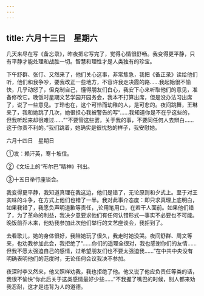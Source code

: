 ```yaml
---
---
---
```

title: 六月十三日　星期六
---




几天来尽在写《备忘录》，昨夜把它写完了，觉得心情很舒畅。我变得更平静，只有平静才能处理和战胜一切。智慧和理性才是人类独有的珍宝。

下午舒群、张仃、又然来了，他们关心这事，非常焦急，我把《备正录》读给他们听，他们和我争吵，要我改正一些地方，不容许我走决霞的路……我起始很不愉快，几乎动怒了，但克制自己，懂得朋友们白心，我安下心来听取他们的意见，准备修改它。晚饭时星期文艺学园开园务会，我本不打算出席，但是没办法习出席了，说了一些意见。丁玲也在，这个可怜而幼稚的人，是可悲的。夜间跳舞，王琳来了，我和她跳了几次，她很担心我被警告的写“……我知道你是不在乎这些的，但我听起来却很难过……”“不要管这些罢，关于我的事，不要同任何人去辩白……这于你责不利的。”我们跳着，她确实是很忧愁的样子，我安慰她。





六月十四日　星期日


①发：赖汗英，寒十坡信。

②《文坛上的“布尔巴”精神》刊出。

③十五日举行座谈会。

我变得更平静，我知道真理在我这边，他们是错了，无论原则和夕式上。至于对王实味的斗争，在方式上他们也错了一半。我对此事介态度：即只求真理上底明白，如果我错了，我愿负声明道歉等责任，,论用笔用口，在若干人面前。如果他们错了，为了革命的利益，我决夕意要求他们有任何认错形式―事实不必要也不可能。晚饭前乔木来，他劝我参加此次他们举行的文艺座谈会，我拒到了。

去看歌儿，她的身体很好，我陪她玩了很久，我走时她没哭。夜间舒群、周文等来，也劝我参加此会，我拒绝了“……你们的遥理全很对，我也感谢你们的友情……但我不愿太强迫自己的感情，过希望朋友们也不要太强迫我……”在中共中央没有明确表明他们的范度时，无论任何会议我决不参加。

夜深时李又然来，他又照样劝我，我也拒绝了他。他又说了他应负责任等类的话，我很不愉快“你此后关于这类感情最好少些……”不我握了嘴巴的时候，别人都来劝我忍耐，这才是违背为人的道德。